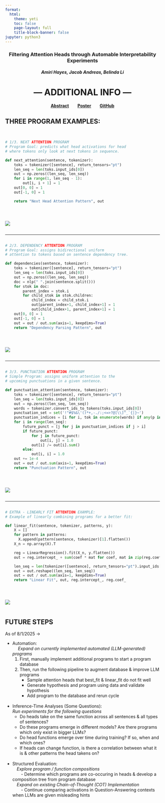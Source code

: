 ```yaml
---
format:
  html:
    theme: yeti
    toc: false
    page-layout: full
    title-block-banner: false
jupyter: python3
---
```


<style>
.center {
  text-align: center;
  margin-bottom: 1.5em;
}
.links a {
  margin: 0 1em;
  text-decoration: none;
  font-weight: bold;
}
.code-image-container {
  display: flex;
  gap: 2em;
  align-items: flex-start;
  flex-wrap: wrap;
}
.code-block {
  flex: 1;
  min-width: 300px;
}
.image-block {
  flex: 1;
  min-width: 200px;
}
</style>

<div class="center">

### Filtering Attention Heads through Automable Interpretability Experiments

##### Amiri Hayes, Jacob Andreas, Belinda Li

# — ADDITIONAL INFO —

[**Abstract**](https://drive.google.com/file/d/1Py0Iy6DFwMWoviuffSzoH2f0pfzIuhy6/view?usp=sharing)  [**Poster**](https://drive.google.com/file/d/1pJabwGFm6aaWH20wK8qmOcMiKy29-IiG/view?usp=sharing)  [**GitHub**](https://github.com/AmiriHayes/LLM-Interpretability)

</div>

## THREE PROGRAM EXAMPLES:
\
<!-- 🔁 Code + Image Example 1 -->
<div class="code-image-container">
<div class="code-block">
```python
# 1/3. NEXT ATTENTION PROGRAM
# Program Goal: predicts what head activations for head
# where tokens only look at next tokens in sequence.

def next_attention(sentence, tokenizer):
    toks = tokenizer([sentence], return_tensors="pt")
    len_seq = len(toks.input_ids[0])
    out = np.zeros((len_seq, len_seq))
    for i in range(1, len_seq - 1):
        out[i, i + 1] = 1
    out[0, 0] = 1
    out[-1, 0] = 1

    return "Next Head Attention Pattern", out
```
</div>
<div class="image-block rounded">
![](img/next_attention.png)
</div>
</div>

---

<!-- 🔁 Code + Image Example 2 (Copy from here) -->
<!-- Copy and paste this whole block to add more examples -->
<div class="code-image-container">
<div class="code-block">
```python
# 2/3. DEPENDENCY ATTENTION PROGRAM
# Program Goal: assigns bidirectional uniform
# attention to tokens based on sentence dependency tree.

def dependencies(sentence, tokenizer):
    toks = tokenizer([sentence], return_tensors="pt")
    len_seq = len(toks.input_ids[0])
    out = np.zeros((len_seq, len_seq))
    doc = nlp(" ".join(sentence.split()))
    for stok in doc:
        parent_index = stok.i
        for child_stok in stok.children:
            child_index = child_stok.i
            out[parent_index+1, child_index+1] = 1
            out[child_index+1, parent_index+1] = 1
    out[0, 0] = 1
    out[-1, 0] = 1
    out = out / out.sum(axis=1, keepdims=True)
    return "Dependency Parsing Pattern", out
```
</div>
<div class="image-block">
![](img/dependencies.png)
</div>
</div>

---

<!-- 🔁 Code + Image Example 3 -->
<div class="code-image-container">
<div class="code-block">
```python
# 3/3. PUNCTUATION ATTENTION PROGRAM
# Simple Program: assigns uniform attention to the
# upcoming punctuations in a given sentence.

def punctuation_attention(sentence, tokenizer):
    toks = tokenizer([sentence], return_tensors="pt")
    len_seq = len(toks.input_ids[0])
    out = np.zeros((len_seq, len_seq))
    words = tokenizer.convert_ids_to_tokens(toks.input_ids[0])
    punctuation_set = set('!"#$%&\'()*+,-./:;<=>?@[\\]^_`{|}~')
    punctuation_indices = [i for i, tok in enumerate(words) if any(p in tok for p in punctuation_set)]
    for i in range(len_seq):
        future_punct = [j for j in punctuation_indices if j > i]
        if future_punct:
            for j in future_punct:
                out[i, j] = 1.0
            out[i] /= out[i].sum()
        else:
            out[i, i] = 1.0
    out += 1e-4
    out = out / out.sum(axis=1, keepdims=True)
    return "Punctuation Pattern", out
```
</div>
<div class="image-block">
![](img/punctuation.png)
</div>
</div>

---

<!-- 🔁 Code + Image Example 3 -->
<div class="code-image-container">
<div class="code-block">
```python
# EXTRA - LINEARLY FIT ATTENTION EXAMPLE:
# Example of linearly combining programs for a better fit:

def linear_fit(sentence, tokenizer, patterns, y):
    X = []
    for pattern in patterns:
      X.append(pattern(sentence, tokenizer)[1].flatten())
    X_n = np.array(X).T

    reg = LinearRegression().fit(X_n, y.flatten())
    out = reg.intercept_ + sum(coef * mat for coef, mat in zip(reg.coef_, X))

    len_seq = len(tokenizer([sentence], return_tensors="pt").input_ids[0])
    out = out.reshape((len_seq, len_seq))
    out = out / out.sum(axis=1, keepdims=True)
    return "Linear Fit", out, reg.intercept_, reg.coef_
```
</div>
<div class="image-block">
![](img/linear_fit.png)
</div>
</div>

## FUTURE STEPS
As of 8/1/2025 &#8594;

- Automation: \
&emsp; *Expand on currently implemented automated (LLM-generated) programs*
  1. First, manually implement additional programs to start a program database
  2. Then, run the following pipeline to augment database & improve LLM programs
      - Sample attention heads that best_fit & linear_fit do not fit well
      - Generate hypothesis and program using data and validate hypothesis
      - Add program to the database and rerun cycle
\
\
- Inference-Time Analyses (Some Questions): \
  *Run experiments for the following questions*
  - Do heads take on the same function across all sentences & all types of sentences?
  - Do these programs emerge in different models? Are there programs which only exist in bigger LLMs?
  - Do head functions emerge over time during training? If so, when and which ones?
  - If heads can change function, is there a correlation between what it is & other patterns the head takens on?
\
\
- Structured Evaluation:  
  &emsp;*Explore program / function compositions*  
  &emsp;&emsp;- Determine which programs are co-occuring in heads & develop a composition tree from program database \
  &emsp;*Expand on existing Chain-of-Thought (COT) Implementation*  
  &emsp;&emsp;- Continue comparing activations in Question-Answering contexts when LLMs are given misleading hints